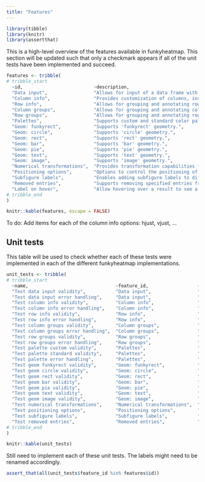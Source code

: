 ```yaml
---
title: "Features"
---
```


```r
library(tibble)
library(knitr)
library(assertthat)
```

This is a high-level overview of the features available in funkyheatmap. This section will be updated such that only a checkmark appears if all of the unit tests have been implemented and succeed.

```r
features <- tribble(
# tribble_start
  ~id,                          ~description,                                                                       ~R,
  "Data input",                 "Allows for input of a data frame with items by row and features in the columns.",  "✓",
  "Column info",                "Provides customization of columns, including geom, group, palette, and more.",     "✓",
  "Row info",                   "Allows for grouping and annotating rows.",                                         "✓",
  "Column groups",              "Allows for grouping and annotating column groups.",                                "✓",
  "Row groups",                 "Allows for grouping and annotating row groups.",                                   "✓",
  "Palettes",                   "Supports custom and standard color palettes for the heatmap.",                     "✓",
  "Geom: funkyrect",            "Supports 'funkyrect' geometry.",                                                   "✓",
  "Geom: circle",               "Supports 'circle' geometry.",                                                      "✓",
  "Geom: rect",                 "Supports 'rect' geometry.",                                                        "✓",
  "Geom: bar",                  "Supports 'bar' geometry.",                                                         "✓",
  "Geom: pie",                  "Supports 'pie' geometry.",                                                         "✓",
  "Geom: text",                 "Supports 'text' geometry.",                                                        "✓",
  "Geom: image",                "Supports 'image' geometry.",                                                       "[PR#6](https://github.com/funkyheatmap/funkyheatmap/pull/6)",
  "Numerical transformations",  "Provides transformation capabilities for numerical columns.",                      "✓",
  "Positioning options",        "Options to control the positioning of various elements in the plot.",              "✓",
  "Subfigure labels",           "Enables adding subfigure labels to different column groups.",                      "✓",
  "Removed entries",            "Supports removing specified entries from rows and replacing them with a label.",   "✓",
  "Label on hover",             "Allow hovering over a result to see a label",                                      ""
# tribble_end
)

knitr::kable(features, escape = FALSE)
```

:::{.callout-important}
To do: Add items for each of the column info options: hjust, vjust, ...
:::

## Unit tests

This table will be used to check whether each of these tests were implemented in each of the different funkyheatmap implementations.

```r
unit_tests <- tribble(
# tribble_start
  ~name,                                ~feature_id,                  ~description,
  "Test data input validity",           "Data input",                 "Test whether the function handles valid data frame input correctly.",
  "Test data input error handling",     "Data input",                 "Test the function's error handling when provided with an invalid data frame input.",
  "Test column info validity",          "Column info",                "Test if the function processes valid column information correctly.",
  "Test column info error handling",    "Column info",                "Test the function's error handling when provided with invalid column information.",
  "Test row info validity",             "Row info",                   "Test if the function processes valid row information correctly.",
  "Test row info error handling",       "Row info",                   "Test the function's error handling when provided with invalid row information.",
  "Test column groups validity",        "Column groups",              "Test if the function processes valid column groups correctly.",
  "Test column groups error handling",  "Column groups",              "Test the function's error handling when provided with invalid column groups.",
  "Test row groups validity",           "Row groups",                 "Test if the function processes valid row groups correctly.",
  "Test row groups error handling",     "Row groups",                 "Test the function's error handling when provided with invalid row groups.",
  "Test palette custom validity",       "Palettes",                   "Test if the function handles valid custom palettes correctly.",
  "Test palette standard validity",     "Palettes",                   "Test if the function handles valid standard palettes correctly.",
  "Test palette error handling",        "Palettes",                   "Test the function's error handling when provided with invalid palettes.",
  "Test geom funkyrect validity",       "Geom: funkyrect",            "Test if the function correctly renders 'funkyrect' geometry.",
  "Test geom circle validity",          "Geom: circle",               "Test if the function correctly renders 'circle' geometry.",
  "Test geom rect validity",            "Geom: rect",                 "Test if the function correctly renders 'rect' geometry.",
  "Test geom bar validity",             "Geom: bar",                  "Test if the function correctly renders 'bar' geometry.",
  "Test geom pie validity",             "Geom: pie",                  "Test if the function correctly renders 'pie' geometry.",
  "Test geom text validity",            "Geom: text",                 "Test if the function correctly renders 'text' geometry.",
  "Test geom image validity",           "Geom: image",                "Test if the function correctly renders 'image' geometry.",
  "Test numerical transformations",     "Numerical transformations",  "Test if the function applies numerical transformations correctly.",
  "Test positioning options",           "Positioning options",        "Test if the function handles positioning options like hjust, vjust, size, label correctly.",
  "Test subfigure labels",              "Subfigure labels",           "Test if the function correctly adds subfigure labels to different column groups.",
  "Test removed entries",               "Removed entries",            "Test if the function correctly removes specified entries from rows and replaces them with a label."
# tribble_end
)

knitr::kable(unit_tests)
```

:::{.callout-important}
Still need to implement each of these unit tests. The labels might need to be renamed accordingly.
:::

```r
assert_that(all(unit_tests$feature_id %in% features$id))
```
